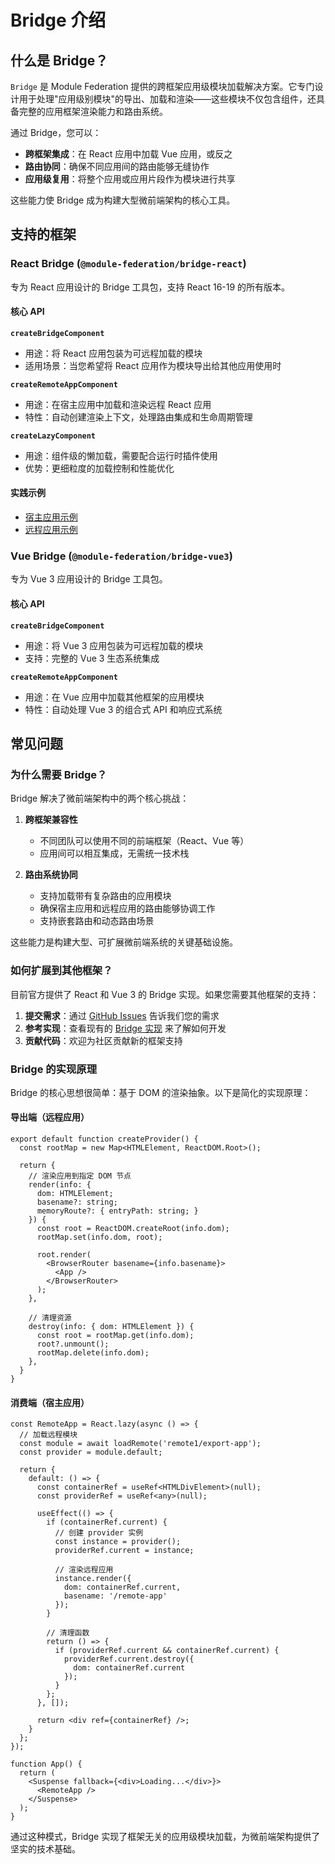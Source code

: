# Bridge 介绍

## 什么是 Bridge？

`Bridge` 是 Module Federation 提供的跨框架应用级模块加载解决方案。它专门设计用于处理"应用级别模块"的导出、加载和渲染——这些模块不仅包含组件，还具备完整的应用框架渲染能力和路由系统。

通过 Bridge，您可以：
- **跨框架集成**：在 React 应用中加载 Vue 应用，或反之
- **路由协同**：确保不同应用间的路由能够无缝协作
- **应用级复用**：将整个应用或应用片段作为模块进行共享

这些能力使 Bridge 成为构建大型微前端架构的核心工具。

## 支持的框架

### React Bridge (`@module-federation/bridge-react`)

专为 React 应用设计的 Bridge 工具包，支持 React 16-19 的所有版本。

#### 核心 API

**`createBridgeComponent`**
- 用途：将 React 应用包装为可远程加载的模块
- 适用场景：当您希望将 React 应用作为模块导出给其他应用使用时

**`createRemoteAppComponent`** 
- 用途：在宿主应用中加载和渲染远程 React 应用
- 特性：自动创建渲染上下文，处理路由集成和生命周期管理

**`createLazyComponent`**
- 用途：组件级的懒加载，需要配合运行时插件使用
- 优势：更细粒度的加载控制和性能优化

#### 实践示例
- [宿主应用示例](https://github.com/module-federation/core/tree/main/apps/router-demo/router-host-2000)
- [远程应用示例](https://github.com/module-federation/core/tree/main/apps/router-demo/router-remote2-2002)

### Vue Bridge (`@module-federation/bridge-vue3`)

专为 Vue 3 应用设计的 Bridge 工具包。

#### 核心 API

**`createBridgeComponent`**
- 用途：将 Vue 3 应用包装为可远程加载的模块
- 支持：完整的 Vue 3 生态系统集成

**`createRemoteAppComponent`**
- 用途：在 Vue 应用中加载其他框架的应用模块
- 特性：自动处理 Vue 3 的组合式 API 和响应式系统

## 常见问题

### 为什么需要 Bridge？

Bridge 解决了微前端架构中的两个核心挑战：

1. **跨框架兼容性** 
   - 不同团队可以使用不同的前端框架（React、Vue 等）
   - 应用间可以相互集成，无需统一技术栈

2. **路由系统协同**
   - 支持加载带有复杂路由的应用模块
   - 确保宿主应用和远程应用的路由能够协调工作
   - 支持嵌套路由和动态路由场景

这些能力是构建大型、可扩展微前端系统的关键基础设施。

### 如何扩展到其他框架？

目前官方提供了 React 和 Vue 3 的 Bridge 实现。如果您需要其他框架的支持：

1. **提交需求**：通过 [GitHub Issues](https://github.com/module-federation/core/issues) 告诉我们您的需求
2. **参考实现**：查看现有的 [Bridge 实现](https://github.com/module-federation/core/blob/main/packages/bridge/bridge-react) 来了解如何开发
3. **贡献代码**：欢迎为社区贡献新的框架支持

### Bridge 的实现原理

Bridge 的核心思想很简单：基于 DOM 的渲染抽象。以下是简化的实现原理：

#### 导出端（远程应用）

```tsx
export default function createProvider() {
  const rootMap = new Map<HTMLElement, ReactDOM.Root>();
  
  return {
    // 渲染应用到指定 DOM 节点
    render(info: { 
      dom: HTMLElement; 
      basename?: string; 
      memoryRoute?: { entryPath: string; }
    }) {
      const root = ReactDOM.createRoot(info.dom);
      rootMap.set(info.dom, root);
      
      root.render(
        <BrowserRouter basename={info.basename}>
          <App />
        </BrowserRouter>
      );
    },
    
    // 清理资源
    destroy(info: { dom: HTMLElement }) {
      const root = rootMap.get(info.dom);
      root?.unmount();
      rootMap.delete(info.dom);
    },
  }
}
```

#### 消费端（宿主应用）

```tsx
const RemoteApp = React.lazy(async () => {
  // 加载远程模块
  const module = await loadRemote('remote1/export-app');
  const provider = module.default;
  
  return {
    default: () => {
      const containerRef = useRef<HTMLDivElement>(null);
      const providerRef = useRef<any>(null);

      useEffect(() => {
        if (containerRef.current) {
          // 创建 provider 实例
          const instance = provider();
          providerRef.current = instance;
          
          // 渲染远程应用
          instance.render({
            dom: containerRef.current,
            basename: '/remote-app'
          });
        }

        // 清理函数
        return () => {
          if (providerRef.current && containerRef.current) {
            providerRef.current.destroy({
              dom: containerRef.current
            });
          }
        };
      }, []);

      return <div ref={containerRef} />;
    }
  };
});

function App() {
  return (
    <Suspense fallback={<div>Loading...</div>}>
      <RemoteApp />
    </Suspense>
  );
}
```

通过这种模式，Bridge 实现了框架无关的应用级模块加载，为微前端架构提供了坚实的技术基础。

